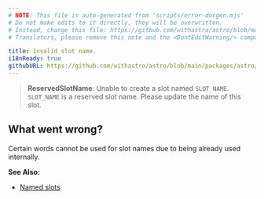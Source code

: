 ```yaml
---
# NOTE: This file is auto-generated from 'scripts/error-docgen.mjs'
# Do not make edits to it directly, they will be overwritten.
# Instead, change this file: https://github.com/withastro/astro/blob/main/packages/astro/src/core/errors/errors-data.ts
# Translators, please remove this note and the <DontEditWarning/> component.

title: Invalid slot name.
i18nReady: true
githubURL: https://github.com/withastro/astro/blob/main/packages/astro/src/core/errors/errors-data.ts
---
```


<DontEditWarning />


> **ReservedSlotName**: Unable to create a slot named `SLOT_NAME`. `SLOT_NAME` is a reserved slot name. Please update the name of this slot.
## What went wrong?
Certain words cannot be used for slot names due to being already used internally.

**See Also:**
-  [Named slots](/en/core-concepts/astro-components/#named-slots)



